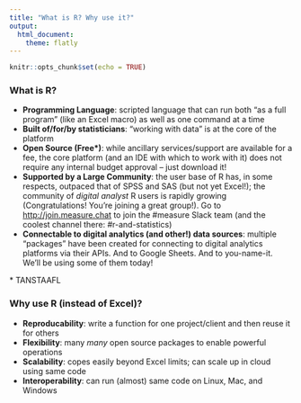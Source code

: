 ```yaml
---
title: "What is R? Why use it?"
output: 
  html_document:
    theme: flatly
---
```


```r
knitr::opts_chunk$set(echo = TRUE)
```

### What is R?

* **Programming Language**: scripted language that can run both "as a full program" (like an Excel macro) as well as one command at a time
* **Built of/for/by statisticians**: "working with data" is at the core of the platform
* **Open Source (Free\*)**: while ancillary services/support are available for a fee, the core platform (and an IDE with which to work with it) does not require any internal budget approval -- just download it!
* **Supported by a Large Community**: the user base of R has, in some respects, outpaced that of SPSS and SAS (but not yet Excel!); the community of *digital analyst* R users is rapidly growing (Congratulations! You're joining a great group!). Go to [http://join.measure.chat](http://join.measure.chat) to join the #measure Slack team (and the coolest channel there: #r-and-statistics)
* **Connectable to digital analytics (and other!) data sources**: multiple "packages" have been created for connecting to digital analytics platforms via their APIs. And to Google Sheets. And to you-name-it. We'll be using some of them today!

\* TANSTAAFL

### Why use R (instead of Excel)?

* **Reproducability**: write a function for one project/client and then reuse it for others
* **Flexibility**: many *many* open source packages to enable powerful operations
* **Scalability**: copes easily beyond Excel limits; can scale up in cloud using same code
* **Interoperability**: can run (almost) same code on Linux, Mac, and Windows

